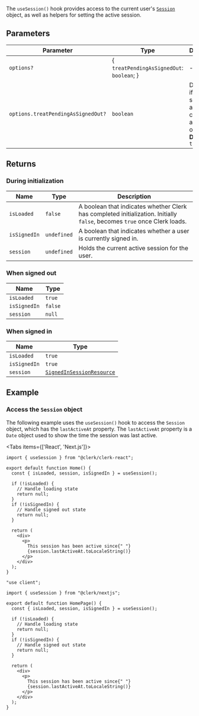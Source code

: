The `useSession()` hook provides access to the current user's [`Session`](/docs/references/javascript/session) object, as well as helpers for setting the active session.

## Parameters

| Parameter                          | Type                                        | Description                                                                           |
| ---------------------------------- | ------------------------------------------- | ------------------------------------------------------------------------------------- |
| `options?`                         | \{ `treatPendingAsSignedOut`: `boolean`; \} | -                                                                                     |
| `options.treatPendingAsSignedOut?` | `boolean`                                   | Determines if pending sessions are considered as signed-out state. **Default** `true` |

## Returns

### During initialization

| Name         | Type        | Description                                                                                                              |
| ------------ | ----------- | ------------------------------------------------------------------------------------------------------------------------ |
| `isLoaded`   | `false`     | A boolean that indicates whether Clerk has completed initialization. Initially `false`, becomes `true` once Clerk loads. |
| `isSignedIn` | `undefined` | A boolean that indicates whether a user is currently signed in.                                                          |
| `session`    | `undefined` | Holds the current active session for the user.                                                                           |

### When signed out

| Name         | Type    |
| ------------ | ------- |
| `isLoaded`   | `true`  |
| `isSignedIn` | `false` |
| `session`    | `null`  |

### When signed in

| Name         | Type                                                             |
| ------------ | ---------------------------------------------------------------- |
| `isLoaded`   | `true`                                                           |
| `isSignedIn` | `true`                                                           |
| `session`    | [`SignedInSessionResource`](/docs/references/javascript/session) |

## Example

### Access the `Session` object

The following example uses the `useSession()` hook to access the `Session` object, which has the `lastActiveAt` property. The `lastActiveAt` property is a `Date` object used to show the time the session was last active.

<Tabs items={['React', 'Next.js']}>
<Tab>

```tsx {{ filename: 'src/Home.tsx' }}
import { useSession } from "@clerk/clerk-react";

export default function Home() {
  const { isLoaded, session, isSignedIn } = useSession();

  if (!isLoaded) {
    // Handle loading state
    return null;
  }
  if (!isSignedIn) {
    // Handle signed out state
    return null;
  }

  return (
    <div>
      <p>
        This session has been active since{" "}
        {session.lastActiveAt.toLocaleString()}
      </p>
    </div>
  );
}
```

</Tab>
<Tab>

```tsx {{ filename: 'app/page.tsx' }}
"use client";

import { useSession } from "@clerk/nextjs";

export default function HomePage() {
  const { isLoaded, session, isSignedIn } = useSession();

  if (!isLoaded) {
    // Handle loading state
    return null;
  }
  if (!isSignedIn) {
    // Handle signed out state
    return null;
  }

  return (
    <div>
      <p>
        This session has been active since{" "}
        {session.lastActiveAt.toLocaleString()}
      </p>
    </div>
  );
}
```

</Tab>
</Tabs>
